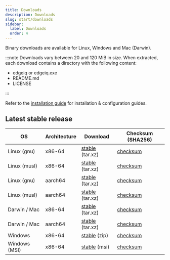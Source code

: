 ```yaml
---
title: Downloads
description: Downloads
slug: start/downloads
sidebar:
  label: Downloads
  order: 4
---
```



Binary downloads are available for Linux, Windows and Mac (Darwin).

:::note
Downloads vary between 20 and 120 MiB in size. When extracted, each download contains a directory with the following content:

<FileTree>

- edgeiq or edgeiq.exe
- README.md
- LICENSE

</FileTree>
:::

Refer to the [installation guide](/edge_iq/install/overview) for installation & configuration guides.

## Latest stable release

| OS            | Architecture | Download                                                                                             | Checksum (SHA256)                                                                                    |
| ------------- | ------------ | ---------------------------------------------------------------------------------------------------- | ---------------------------------------------------------------------------------------------------- |
| Linux (gnu)   | x86-64       | [stable](https://dist.edgeiq.com/downloads/latest/edgeiq-x86_64-unknown-linux-gnu.tar.xz) (tar.xz)   | [checksum](https://dist.edgeiq.com/downloads/latest/edgeiq-x86_64-unknown-linux-gnu.tar.xz.sha256)   |
| Linux (musl)  | x86-64       | [stable](https://dist.edgeiq.com/downloads/latest/edgeiq-x86_64-unknown-linux-musl.tar.xz) (tar.xz)  | [checksum](https://dist.edgeiq.com/downloads/latest/edgeiq-x86_64-unknown-linux-musl.tar.xz.sha256)  |
| Linux (gnu)   | aarch64      | [stable](https://dist.edgeiq.com/downloads/latest/edgeiq-aarch64-unknown-linux-gnu.tar.xz) (tar.xz)  | [checksum](https://dist.edgeiq.com/downloads/latest/edgeiq-aarch64-unknown-linux-gnu.tar.xz.sha256)  |
| Linux (musl)  | aarch64      | [stable](https://dist.edgeiq.com/downloads/latest/edgeiq-aarch64-unknown-linux-musl.tar.xz) (tar.xz) | [checksum](https://dist.edgeiq.com/downloads/latest/edgeiq-aarch64-unknown-linux-musl.tar.xz.sha256) |
| Darwin / Mac  | x86-64       | [stable](https://dist.edgeiq.com/downloads/latest/edgeiq-x86_64-apple-darwin.tar.xz) (tar.xz)        | [checksum](https://dist.edgeiq.com/downloads/latest/edgeiq-x86_64-apple-darwin.tar.xz.sha256)        |
| Darwin / Mac  | aarch64      | [stable](https://dist.edgeiq.com/downloads/latest/edgeiq-aarch64-apple-darwin.tar.xz) (tar.xz)       | [checksum](https://dist.edgeiq.com/downloads/latest/edgeiq-aarch64-apple-darwin.tar.xz.sha256)       |
| Windows       | x86-64       | [stable](https://dist.edgeiq.com/downloads/latest/edgeiq-x86_64-pc-windows-msvc.zip) (zip)           | [checksum](https://dist.edgeiq.com/downloads/latest/edgeiq-x86_64-pc-windows-msvc.zip.sha256)        |
| Windows (MSI) | x86-64       | [stable](https://dist.edgeiq.com/downloads/latest/edgeiq-x86_64-pc-windows-msvc.msi) (msi)           | [checksum](https://dist.edgeiq.com/downloads/latest/edgeiq-x86_64-pc-windows-msvc.msi.sha256)        |
